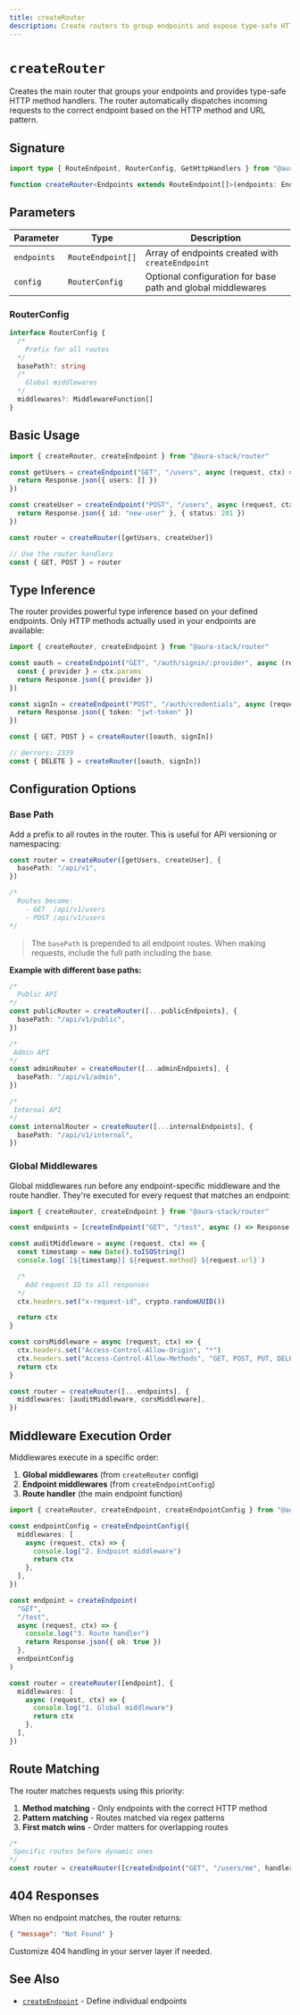 ```yaml
---
title: createRouter
description: Create routers to group endpoints and expose type-safe HTTP method handlers.
---
```


# `createRouter`

Creates the main router that groups your endpoints and provides type-safe HTTP method handlers. The router automatically dispatches incoming requests to the correct endpoint based on the HTTP method and URL pattern.

## Signature

```ts lineNumbers
import type { RouteEndpoint, RouterConfig, GetHttpHandlers } from "@aura-stack/router/types"

function createRouter<Endpoints extends RouteEndpoint[]>(endpoints: Endpoints, config?: RouterConfig): GetHttpHandlers<Endpoints>
```

## Parameters

| Parameter   | Type              | Description                                                 |
| ----------- | ----------------- | ----------------------------------------------------------- |
| `endpoints` | `RouteEndpoint[]` | Array of endpoints created with `createEndpoint`            |
| `config`    | `RouterConfig`    | Optional configuration for base path and global middlewares |

### RouterConfig

```ts lineNumbers
interface RouterConfig {
  /*
    Prefix for all routes
  */
  basePath?: string
  /*
    Global middlewares
  */
  middlewares?: MiddlewareFunction[]
}
```

## Basic Usage

```ts twoslash lineNumbers
import { createRouter, createEndpoint } from "@aura-stack/router"

const getUsers = createEndpoint("GET", "/users", async (request, ctx) => {
  return Response.json({ users: [] })
})

const createUser = createEndpoint("POST", "/users", async (request, ctx) => {
  return Response.json({ id: "new-user" }, { status: 201 })
})

const router = createRouter([getUsers, createUser])

// Use the router handlers
const { GET, POST } = router
```

## Type Inference

The router provides powerful type inference based on your defined endpoints. Only HTTP methods actually used in your endpoints are available:

```ts twoslash lineNumbers
import { createRouter, createEndpoint } from "@aura-stack/router"

const oauth = createEndpoint("GET", "/auth/signin/:provider", async (request, ctx) => {
  const { provider } = ctx.params
  return Response.json({ provider })
})

const signIn = createEndpoint("POST", "/auth/credentials", async (request, ctx) => {
  return Response.json({ token: "jwt-token" })
})

const { GET, POST } = createRouter([oauth, signIn])

// @errors: 2339
const { DELETE } = createRouter([oauth, signIn])
```

## Configuration Options

### Base Path

Add a prefix to all routes in the router. This is useful for API versioning or namespacing:

```ts lineNumbers
const router = createRouter([getUsers, createUser], {
  basePath: "/api/v1",
})

/* 
  Routes become:
    - GET  /api/v1/users
    - POST /api/v1/users
*/
```

> The `basePath` is prepended to all endpoint routes. When making requests, include the full path including the base.

**Example with different base paths:**

```ts lineNumbers
/* 
  Public API
*/
const publicRouter = createRouter([...publicEndpoints], {
  basePath: "/api/v1/public",
})

/*
 Admin API
*/
const adminRouter = createRouter([...adminEndpoints], {
  basePath: "/api/v1/admin",
})

/*
 Internal API
*/
const internalRouter = createRouter([...internalEndpoints], {
  basePath: "/api/v1/internal",
})
```

### Global Middlewares

Global middlewares run before any endpoint-specific middleware and the route handler. They're executed for every request that matches an endpoint:

```ts lineNumbers
import { createRouter, createEndpoint } from "@aura-stack/router"

const endpoints = [createEndpoint("GET", "/test", async () => Response.json({}))]

const auditMiddleware = async (request, ctx) => {
  const timestamp = new Date().toISOString()
  console.log(`[${timestamp}] ${request.method} ${request.url}`)

  /*
    Add request ID to all responses
  */
  ctx.headers.set("x-request-id", crypto.randomUUID())

  return ctx
}

const corsMiddleware = async (request, ctx) => {
  ctx.headers.set("Access-Control-Allow-Origin", "*")
  ctx.headers.set("Access-Control-Allow-Methods", "GET, POST, PUT, DELETE")
  return ctx
}

const router = createRouter([...endpoints], {
  middlewares: [auditMiddleware, corsMiddleware],
})
```

## Middleware Execution Order

Middlewares execute in a specific order:

1. **Global middlewares** (from `createRouter` config)
2. **Endpoint middlewares** (from `createEndpointConfig`)
3. **Route handler** (the main endpoint function)

```ts lineNumbers
import { createRouter, createEndpoint, createEndpointConfig } from "@aura-stack/router"

const endpointConfig = createEndpointConfig({
  middlewares: [
    async (request, ctx) => {
      console.log("2. Endpoint middleware")
      return ctx
    },
  ],
})

const endpoint = createEndpoint(
  "GET",
  "/test",
  async (request, ctx) => {
    console.log("3. Route handler")
    return Response.json({ ok: true })
  },
  endpointConfig
)

const router = createRouter([endpoint], {
  middlewares: [
    async (request, ctx) => {
      console.log("1. Global middleware")
      return ctx
    },
  ],
})
```

## Route Matching

The router matches requests using this priority:

1. **Method matching** - Only endpoints with the correct HTTP method
2. **Pattern matching** - Routes matched via regex patterns
3. **First match wins** - Order matters for overlapping routes

```ts lineNumbers
/* 
 Specific routes before dynamic ones
*/
const router = createRouter([createEndpoint("GET", "/users/me", handler), createEndpoint("GET", "/users/:id", handler)])
```

## 404 Responses

When no endpoint matches, the router returns:

```json
{ "message": "Not Found" }
```

Customize 404 handling in your server layer if needed.

## See Also

- [`createEndpoint`](./create-endpoint) - Define individual endpoints
